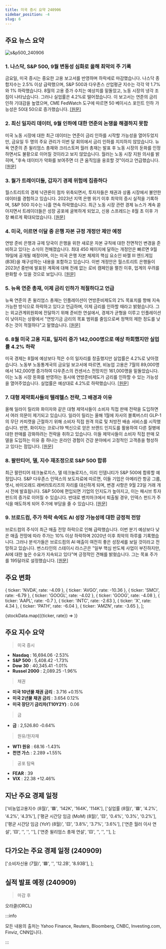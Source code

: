 ```yaml
---
title: 미국 증시 요약 240906
sidebar_position: -4
slug: 6
---
```


## 주요 뉴스 요약

![s&p500_240906](/map/240906.png)

### 1. **나스닥, S&P 500, 9월 변동성 심화로 올해 최악의 주 기록**

금요일, 미국 증시는 중요한 고용 보고서를 반영하며 하락세로 마감했습니다. 나스닥 종합지수는 2.5% 이상 급락했으며, S&P 500과 다우존스 산업평균 지수는 각각 약 1.7%와 1% 하락했습니다. 8월의 고용 증가 수치는 예상치를 밑돌았고, 노동 시장의 냉각 조짐이 나타났습니다. 그러나 실업률은 4.2%로 떨어졌습니다. 이 보고서는 연준의 금리 인하 기대감을 높였으며, CME FedWatch 도구에 따르면 50 베이시스 포인트 인하 가능성은 50대 50으로 증가했습니다. [[원문]](https://finance.yahoo.com/news/live/stock-market-today-nasdaq-sp-500-see-worst-week-of-the-year-in-volatile-start-to-september-200537001.html)

### 2. **최신 일자리 데이터, 9월 인하에 대한 연준의 논쟁을 해결하지 못함**

미국 노동 시장에 대한 최근 데이터는 연준이 금리 인하를 시작할 가능성을 열어두었지만, 금요일 두 명의 주요 관리가 이번 달 회의에서 금리 인하를 지지하지 않았습니다. 뉴욕 연준의 존 윌리엄스 총재와 크리스토퍼 월러 총재는 발표 후 노동 시장의 둔화를 인정하면서도 불황으로 이어질 것이라고 보지 않았습니다. 월러는 노동 시장 지원 의사를 밝히며, "후속 데이터가 악화를 보여주면 더 큰 움직임을 옹호할 것"이라고 언급했습니다. [[원문]](https://www.bloomberg.com/news/articles/2024-09-06/newest-jobs-data-fail-to-resolve-fed-debate-over-september-cut?srnd=phx-markets)

### 3. **월가 트레이더들, 갑자기 경제 위험에 집중하다**

월스트리트의 경제 낙관론이 점차 위축되면서, 투자자들은 채권과 상품 시장에서 불안한 데이터를 경험하고 있습니다. 2023년 지역 은행 위기 이후 최악의 증시 실적을 기록하며, S&P 500 지수는 나흘 연속 하락했습니다. 최근 노동 시장 관련 경제 뉴스가 계속 쏟아지면서 트레이더들은 성장 공포에 굴복하게 되었고, 신용 스프레드는 8월 초 이후 가장 빠르게 확대되었습니다. [[원문]](https://www.bloomberg.com/news/articles/2024-09-06/wall-street-traders-suddenly-converge-on-economic-hazards-ahead?srnd=homepage-asia&embedded-checkout=true)

### 4. **미국, 이르면 이달 중 은행 자본 규정 개정안 제안 예정**

연방 준비 은행과 규제 당국이 은행을 위한 새로운 자본 규칙에 대한 전면적인 변경을 준비하고 있다는 소식이 전해졌습니다. 최대 450 페이지에 달하는 개정안은 빠르면 9월 19일에 공개될 예정이며, 이는 미국 은행 자본 체제의 핵심 요소인 바젤 III 엔드게임(B3E)을 재구성하는 내용을 포함하고 있습니다. 이번 개정안은 월스트리트 은행들이 2023년 중반에 발표된 계획에 대해 전례 없는 로비 캠페인을 펼친 이후, 업계의 우려를 완화할 수 있을 것으로 보입니다. [[원문]](https://www.bloomberg.com/news/articles/2024-09-07/us-to-propose-bank-capital-rule-revisions-as-soon-as-this-month?srnd=phx-markets&embedded-checkout=true)

### 5. **뉴욕 연준 총재, 이제 금리 인하가 적절하다고 언급**

뉴욕 연준의 존 윌리엄스 총재는 인플레이션이 연방준비제도의 2% 목표치를 향해 지속 가능한 방식으로 하락하고 있다고 언급하며, 이제 금리를 인하할 때라고 밝혔습니다. 그는 외교관계위원회에 전달하기 위해 준비한 연설에서, 경제가 균형을 이루고 인플레이션이 낮아지는 상황에서 "연방기금 금리의 목표 범위를 줄임으로써 정책의 제한 정도를 낮추는 것이 적절하다"고 말했습니다. [[원문]](https://www.marketwatch.com/story/feds-williams-says-it-is-now-appropriate-to-cut-interest-rates-c8358c88?mod=home-page)

### 6. **8월 미국 고용 지표, 일자리 증가 142,000명으로 예상 하회했지만 실업률 4.2% 하락**

미국 경제는 8월에 예상보다 적은 수의 일자리를 창출했지만 실업률은 4.2%로 낮아졌습니다. 노동부 노동통계국의 금요일 보고서에 따르면, 비농업 고용은 7월의 89,000명에서 142,000명 증가하여 다우존스의 컨센서스 전망치인 161,000명을 밑돌았습니다. 이는 노동 시장 둔화를 반영하는 동시에 연방준비제도가 금리를 인하할 수 있는 가능성을 열어주었습니다. 실업률은 예상대로 4.2%로 하락했습니다. [[원문]](https://www.cnbc.com/2024/09/06/jobs-report-august-2024.html)

### 7. **대형 제약회사들의 텔레헬스 전략, 그 배경과 이유**

올해 일라이 릴리와 화이자와 같은 대형 제약사들이 소비자 직접 판매 전략을 도입하면서 여러 의문이 제기되고 있습니다. 일라이 릴리는 올해 1월에 자사의 블록버스터 GLP-1의 무단 카피캣을 근절하기 위해 소비자 직접 원격 의료 및 처방전 배송 서비스를 시작했습니다. 반면, 화이자는 코로나19 백신으로 얻은 브랜드 인지도를 활용하여 다른 질병에 대한 판매를 강화하려는 전략을 취하고 있습니다. 이들 제약사들이 소비자 직접 판매 모델을 도입하는 이유 중 하나는 온라인 경험이 건강 분야에서 고정적인 고객층을 형성하고 있다는 점입니다. [[원문]](https://finance.yahoo.com/news/why-big-pharma-is-betting-on-telehealth-strategies-205258463.html)

### 8. **팔란티어, 델, 지수 재조정으로 S&P 500 합류**

최근 팔란티어 테크놀로지스, 델 테크놀로지스, 이리 인뎀니티가 S&P 500에 합류할 예정입니다. S&P 다우존스 인덱스의 보도자료에 따르면, 이들 기업은 아메리칸 항공 그룹, 엣시, 바이오래드 래버러토리즈의 자리를 대신하게 되며, 변경 사항은 9월 23일 거래 개시 전에 발효됩니다. S&P 500에 편입되면 기업의 인지도가 높아지고, 이는 패시브 투자 펀드의 증가로 이어질 수 있습니다. 반대로 벤치마크에서 퇴출될 경우, 인덱스 펀드가 주식을 매도하게 되어 주가에 부담을 줄 수 있습니다. [[원문]](https://finance.yahoo.com/news/palantir-dell-among-p-500-213105057.html)

### 9. **브로드컴, 주가 하락 속에도 AI 성장 가능성에 대한 긍정적 전망**

브로드컴의 주식이 최근 매출 전망 하락으로 인해 급락했습니다. 이번 분기 예상보다 낮은 매출 전망에 따라 주가는 10% 이상 하락하며 2020년 이후 최악의 하루를 기록했습니다. 그러나 분석가들은 브로드컴의 AI 매출이 여전히 좋은 성장세를 보일 것이라고 전망하고 있습니다. 번스타인의 스테이시 라스곤은 "일부 핵심 반도체 사업이 부진하지만, AI에 대한 높은 수요가 지속되고 있다"며 긍정적인 견해를 밝혔습니다. 그는 목표 주가를 195달러로 설정했습니다. [[원문]](https://www.marketwatch.com/story/as-broadcoms-stock-sells-off-bulls-say-you-can-get-this-top-ai-play-for-cheap-5417a772?mod=home-page)

## 주요 변화

  { ticker: 'NVDA', rate: -4.09 },
  { ticker: 'AVGO', rate: -10.36 },
  { ticker: 'SMCI', rate: -6.79 },
  { ticker: 'GOOGL', rate: -4.02 },
  { ticker: 'GOOG', rate: -4.08 },
  { ticker: 'AAPL', rate: -0.7 },
  { ticker: 'INTC', rate: -2.63 },
  { ticker: 'X', rate: 4.34 },
  { ticker: 'PATH', rate: -6.04 },
  { ticker: 'AMZN', rate: -3.65 },
];

{stockData.map(({ticker, rate}) => <StockCardMini key={ticker} ticker={ticker} rate={rate}></StockCardMini>)}

## 주요 지수 요약

> 미국 증시

- **Nasdaq** : 16,694.06 -2.53%
- **S&P 500** : 5,408.42 -1.73%
- **Dow 30** : 40,345.41 -1.01%
- **Russel 2000** : 2,089.25 -1.96%

> 채권

- **미국 10년물 채권 금리** : 3.716 +0.15%
- **미국 2년물 채권 금리** : 3.654 0.12%
- **미국 장단기 금리차(T10Y2Y)** : 0.06

> 금

- **금** : 2,526.80 -0.64%

> 원유/원자재

- **WTI 원유** : 68.16 -1.43%
- **천연 가스** : 2.289 +1.55%

> 공포 탐욕

- **FEAR** : 39
- **VIX** : 22.38 +12.46%

## 지난 주요 경제 일정

  ['비농업고용지수 (8월)', '🟥', '142K', '164K', '114K'],
  ['실업률 (8월)', '🟥', '4.2%', '4.2%', '4.3%'],
  ['평균 시간당 임금 (MoM) (8월)', '🟨', '0.4%', '0.3%', '0.2%'],
  ['평균 시간당 임금 (YoY) (8월)', '🟨', '3.8%', '3.7%', '3.6%'],
  ['연준 월러 이사 연설', '🟨', '', '', ''],
  ['연준 윌리엄스 총재 연설', '🟨', '', '', ''],
];

<EconomicCalendar data={eventsData} />

## 다가오는 주요 경제 일정 (240909)

  ['소비자신용 (7월)', '🟩', '', '12.2B', '8.93B'],
];

<EconomicCalendar data={nextEventsData} />

## 실적 발표 예정 (240909)

> 마감 후

오라클(ORCL)

:::info

모든 내용의 출처는 Yahoo Finance, Reuters, Bloomberg, CNBC, Investing.com, Finviz, CNN입니다.

:::
